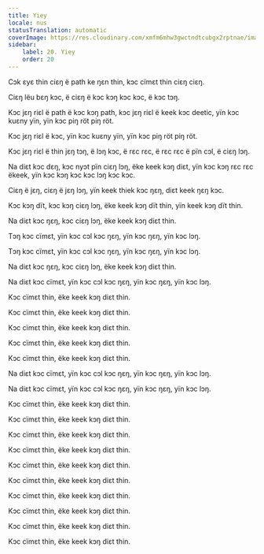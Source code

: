 ```yaml
---
title: Yiey
locale: nus
statusTranslation: automatic
coverImage: https://res.cloudinary.com/xmfm6mhw3gwctndtcubgx2rptnae/image/upload/v1741354419/small_cover_la_gran_rebelion_28716e29d2.webp
sidebar:
    label: 20. Yiey
    order: 20
---
```

Cɔk ɛyɛ thin ciɛŋ ë path ke ŋɛn thin, kɔc cïmɛt thin ciɛŋ ciɛŋ.

Ciɛŋ lëu bɛŋ kɔc, ë ciɛŋ ë kɔc kɔŋ kɔc kɔc, ë kɔc tɔŋ.

Kɔc jɛŋ riɛl ë path ë kɔc kɔŋ path, kɔc jɛŋ riɛl ë keek kɔc deetic, yïn kɔc kuɛny yïn, yïn kɔc piŋ röt piŋ röt.

Kɔc jɛŋ riɛl ë kɔc, yïn kɔc kuɛny yïn, yïn kɔc piŋ röt piŋ röt.

Kɔc jɛŋ riɛl ë thin jɛŋ tɔŋ, ë lɔŋ kɔc, ë rɛc rɛc, ë rɛc rɛc ë pïn cɔl, ë ciɛŋ lɔŋ.

Na diɛt kɔc dɛŋ, kɔc nyɔt pïn ciɛŋ lɔŋ, ëke keek kɔŋ diɛt, yïn kɔc kɔŋ rɛc rɛc ëkeek, yïn kɔc kɔŋ kɔc kɔc lɔŋ kɔc kɔc.

Ciɛŋ ë jɛŋ, ciɛŋ ë jɛŋ lɔŋ, yïn keek thiek kɔc ŋɛŋ, diɛt keek ŋɛŋ kɔc.

Kɔc kɔŋ dït, kɔc kɔŋ ciɛŋ lɔŋ, ëke keek kɔŋ dït thin, yïn keek kɔŋ dït thin.

Na diɛt kɔc ŋɛŋ, kɔc ciɛŋ lɔŋ, ëke keek kɔŋ diɛt thin.

Tɔŋ kɔc cïmɛt, yïn kɔc cɔl kɔc ŋɛŋ, yïn kɔc ŋɛŋ, yïn kɔc lɔŋ.

Tɔŋ kɔc cïmɛt, yïn kɔc cɔl kɔc ŋɛŋ, yïn kɔc ŋɛŋ, yïn kɔc lɔŋ.

Na diɛt kɔc ŋɛŋ, kɔc ciɛŋ lɔŋ, ëke keek kɔŋ diɛt thin.

Na diɛt kɔc cïmɛt, yïn kɔc cɔl kɔc ŋɛŋ, yïn kɔc ŋɛŋ, yïn kɔc lɔŋ.

Kɔc cïmɛt thin, ëke keek kɔŋ diɛt thin.

Kɔc cïmɛt thin, ëke keek kɔŋ diɛt thin.

Kɔc cïmɛt thin, ëke keek kɔŋ diɛt thin.

Kɔc cïmɛt thin, ëke keek kɔŋ diɛt thin.

Kɔc cïmɛt thin, ëke keek kɔŋ diɛt thin.

Na diɛt kɔc cïmɛt, yïn kɔc cɔl kɔc ŋɛŋ, yïn kɔc ŋɛŋ, yïn kɔc lɔŋ.

Na diɛt kɔc cïmɛt, yïn kɔc cɔl kɔc ŋɛŋ, yïn kɔc ŋɛŋ, yïn kɔc lɔŋ.

Kɔc cïmɛt thin, ëke keek kɔŋ diɛt thin.

Kɔc cïmɛt thin, ëke keek kɔŋ diɛt thin.

Kɔc cïmɛt thin, ëke keek kɔŋ diɛt thin.

Kɔc cïmɛt thin, ëke keek kɔŋ diɛt thin.

Kɔc cïmɛt thin, ëke keek kɔŋ diɛt thin.

Kɔc cïmɛt thin, ëke keek kɔŋ diɛt thin.

Kɔc cïmɛt thin, ëke keek kɔŋ diɛt thin.

Kɔc cïmɛt thin, ëke keek kɔŋ diɛt thin.

Kɔc cïmɛt thin, ëke keek kɔŋ diɛt thin.

Kɔc cïmɛt thin, ëke keek kɔŋ diɛt thin.

